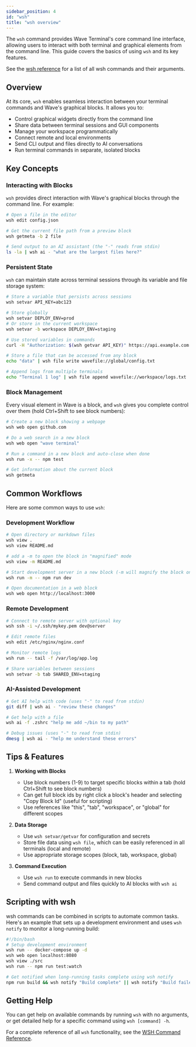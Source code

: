 ```yaml
---
sidebar_position: 4
id: "wsh"
title: "wsh overview"
---
```


The `wsh` command provides Wave Terminal's core command line interface, allowing users to interact with both terminal and graphical elements from the command line. This guide covers the basics of using `wsh` and its key features.

See the [wsh reference](/wsh-reference) for a list of all wsh commands and their arguments.

## Overview

At its core, `wsh` enables seamless interaction between your terminal commands and Wave's graphical blocks. It allows you to:

- Control graphical widgets directly from the command line
- Share data between terminal sessions and GUI components
- Manage your workspace programmatically
- Connect remote and local environments
- Send CLI output and files directly to AI conversations
- Run terminal commands in separate, isolated blocks

## Key Concepts

### Interacting with Blocks

`wsh` provides direct interaction with Wave's graphical blocks through the command line. For example:

```bash
# Open a file in the editor
wsh edit config.json

# Get the current file path from a preview block
wsh getmeta -b 2 file

# Send output to an AI assistant (the "-" reads from stdin)
ls -la | wsh ai - "what are the largest files here?"
```

### Persistent State

`wsh` can maintain state across terminal sessions through its variable and file storage system:

```bash
# Store a variable that persists across sessions
wsh setvar API_KEY=abc123

# Store globally
wsh setvar DEPLOY_ENV=prod
# Or store in the current workspace
wsh setvar -b workspace DEPLOY_ENV=staging

# Use stored variables in commands
curl -H "Authorization: $(wsh getvar API_KEY)" https://api.example.com

# Store a file that can be accessed from any block
echo "data" | wsh file write wavefile://global/config.txt

# Append logs from multiple terminals
echo "Terminal 1 log" | wsh file append wavefile://workspace/logs.txt
```

### Block Management

Every visual element in Wave is a block, and `wsh` gives you complete control over them (hold Ctrl+Shift to see block numbers):

```bash
# Create a new block showing a webpage
wsh web open github.com

# Do a web search in a new block
wsh web open "wave terminal"

# Run a command in a new block and auto-close when done
wsh run -x -- npm test

# Get information about the current block
wsh getmeta
```

## Common Workflows

Here are some common ways to use `wsh`:

### Development Workflow

```bash
# Open directory or markdown files
wsh view .
wsh view README.md

# add a -m to open the block in "magnified" mode
wsh view -m README.md

# Start development server in a new block (-m will magnify the block on startup)
wsh run -m -- npm run dev

# Open documentation in a web block
wsh web open http://localhost:3000
```

### Remote Development

```bash
# Connect to remote server with optional key
wsh ssh -i ~/.ssh/mykey.pem dev@server

# Edit remote files
wsh edit /etc/nginx/nginx.conf

# Monitor remote logs
wsh run -- tail -f /var/log/app.log

# Share variables between sessions
wsh setvar -b tab SHARED_ENV=staging
```

### AI-Assisted Development

```bash
# Get AI help with code (uses "-" to read from stdin)
git diff | wsh ai - "review these changes"

# Get help with a file
wsh ai -f .zshrc "help me add ~/bin to my path"

# Debug issues (uses "-" to read from stdin)
dmesg | wsh ai - "help me understand these errors"
```

## Tips & Features

1. **Working with Blocks**

   - Use block numbers (1-9) to target specific blocks within a tab (hold Ctrl+Shift to see block numbers)
   - Can get full block ids by right click a block's header and selecting "Copy Block Id" (useful for scripting)
   - Use references like "this", "tab", "workspace", or "global" for different scopes

2. **Data Storage**

   - Use `wsh setvar/getvar` for configuration and secrets
   - Store file data using `wsh file`, which can be easily referenced in all terminals (local and remote)
   - Use appropriate storage scopes (block, tab, workspace, global)

3. **Command Execution**
   - Use `wsh run` to execute commands in new blocks
   - Send command output and files quickly to AI blocks with `wsh ai`

## Scripting with wsh

wsh commands can be combined in scripts to automate common tasks. Here's an example that sets up a development environment and uses `wsh notify` to monitor a long-running build:

```bash
#!/bin/bash
# Setup development environment
wsh run -- docker-compose up -d
wsh web open localhost:8080
wsh view ./src
wsh run -- npm run test:watch

# Get notified when long-running tasks complete using wsh notify
npm run build && wsh notify "Build complete" || wsh notify "Build failed"
```

## Getting Help

You can get help on available commands by running `wsh` with no arguments, or get detailed help for a specific command using `wsh [command] -h`.

For a complete reference of all `wsh` functionality, see the [WSH Command Reference](./wsh-reference).

